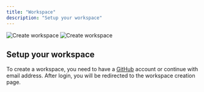 ```yaml
---
title: "Workspace"
description: "Setup your workspace"
---
```


<img
  className="block dark:hidden"
  src="/images/workspace-light.png"
  alt="Create workspace"
/>
<img
  className="hidden dark:block"
  src="/images/workspace-dark.png"
  alt="Create workspace"
/>

## Setup your workspace

To create a workspace, you need to have a [GitHub](https://github.com) account or continue with email address. After login, you will be redirected to the workspace creation page.
